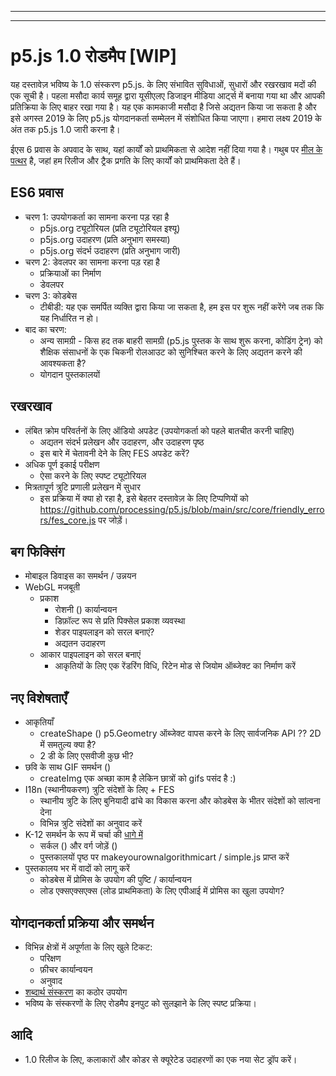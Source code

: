 
---

---
# p5.js 1.0 रोडमैप [WIP]

यह दस्तावेज़ भविष्य के 1.0 संस्करण p5.js. के लिए संभावित सुविधाओं, सुधारों और रखरखाव मदों की एक सूची है। पहला मसौदा कार्य समूह द्वारा यूसीएलए डिजाइन मीडिया आर्ट्स में बनाया गया था और आपकी प्रतिक्रिया के लिए बाहर रखा गया है। यह एक कामकाजी मसौदा है जिसे अद्यतन किया जा सकता है और इसे अगस्त 2019 के लिए p5.js योगदानकर्ता सम्मेलन में संशोधित किया जाएगा। हमारा लक्ष्य 2019 के अंत तक p5.js 1.0 जारी करना है।

ईएस 6 प्रवास के अपवाद के साथ, यहां कार्यों को प्राथमिकता से आदेश नहीं दिया गया है। गथुब पर [मील के पत्थर](https://github.com/processing/p5.js/milestones) है, जहां हम रिलीज और ट्रैक प्रगति के लिए कार्यों को प्राथमिकता देते हैं।

## ES6 प्रवास
* चरण 1: उपयोगकर्ता का सामना करना पड़ रहा है
  * p5js.org ट्यूटोरियल (प्रति ट्यूटोरियल इश्यू)
  * p5js.org उदाहरण (प्रति अनुभाग समस्या)
  * p5js.org संदर्भ उदाहरण (प्रति अनुभाग जारी)
* चरण 2: डेवलपर का सामना करना पड़ रहा है
  * प्रक्रियाओं का निर्माण
  * डेवलपर
* चरण 3: कोडबेस
  * टीबीडी: यह एक समर्पित व्यक्ति द्वारा किया जा सकता है, हम इस पर शुरू नहीं करेंगे जब तक कि यह निर्धारित न हो।
* बाद का चरण:
  * अन्य सामग्री - किस हद तक बाहरी सामग्री (p5.js पुस्तक के साथ शुरू करना, कोडिंग ट्रेन) को शैक्षिक संसाधनों के एक चिकनी रोलआउट को सुनिश्चित करने के लिए अद्यतन करने की आवश्यकता है?
  * योगदान पुस्तकालयों

## रखरखाव
* लंबित क्रोम परिवर्तनों के लिए ऑडियो अपडेट (उपयोगकर्ता को पहले बातचीत करनी चाहिए)
  * अद्यतन संदर्भ प्रलेखन और उदाहरण, और उदाहरण पृष्ठ
  * इस बारे में चेतावनी देने के लिए FES अपडेट करें?
* अधिक पूर्ण इकाई परीक्षण
  * ऐसा करने के लिए स्पष्ट ट्यूटोरियल
* मित्रतापूर्ण त्रुटि प्रणाली प्रलेखन में सुधार
  * इस प्रक्रिया में क्या हो रहा है, इसे बेहतर दस्तावेज़ के लिए टिप्पणियों को https://github.com/processing/p5.js/blob/main/src/core/friendly_errors/fes_core.js पर जोड़ें।

## बग फिक्सिंग
* मोबाइल डिवाइस का समर्थन / उन्नयन
* WebGL मजबूती
  * प्रकाश
    * रोशनी () कार्यान्वयन
    * डिफ़ॉल्ट रूप से प्रति पिक्सेल प्रकाश व्यवस्था
    * शेडर पाइपलाइन को सरल बनाएं?
    * अद्यतन उदाहरण
  * आकार पाइपलाइन को सरल बनाएं
    * आकृतियों के लिए एक रेंडरिंग विधि, रिटेन मोड से जियोम ऑब्जेक्ट का निर्माण करें

## नए विशेषताएँ
* आकृतियाँ
  * createShape () p5.Geometry ऑब्जेक्ट वापस करने के लिए सार्वजनिक API ?? 2D में समतुल्य क्या है?
  * 2 डी के लिए एसवीजी कुछ भी?
* छवि के साथ GIF समर्थन ()
  * createImg एक अच्छा काम है लेकिन छात्रों को gifs पसंद है :)
* I18n (स्थानीयकरण) त्रुटि संदेशों के लिए + FES
  * स्थानीय त्रुटि के लिए बुनियादी ढांचे का विकास करना और कोडबेस के भीतर संदेशों को सांत्वना देना
  * विभिन्न त्रुटि संदेशों का अनुवाद करें
* K-12 समर्थन के रूप में चर्चा की [धागे में](https://github.com/processing/p5.js/issues/2305)
  * सर्कल () और वर्ग जोड़ें ()
  * पुस्तकालयों पृष्ठ पर makeyourownalgorithmicart / simple.js प्राप्त करें
* पुस्तकालय भर में वादों को लागू करें
  * कोडबेस में प्रोमिस के उपयोग की पुष्टि / कार्यान्वयन
  * लोड एक्सएक्सएक्स (लोड प्राथमिकता) के लिए एपीआई में प्रोमिस का खुला उपयोग?
  
## योगदानकर्ता प्रक्रिया और समर्थन
* विभिन्न क्षेत्रों में अपूर्णता के लिए खुले टिकट:
  * परिक्षण
  * फ़ीचर कार्यान्वयन
  * अनुवाद
* [शब्दार्थ संस्करण](https://semver.org/) का कठोर उपयोग
* भविष्य के संस्करणों के लिए रोडमैप इनपुट को सुलझाने के लिए स्पष्ट प्रक्रिया।

## आदि
* 1.0 रिलीज के लिए, कलाकारों और कोडर से क्यूरेटेड उदाहरणों का एक नया सेट ड्रॉप करें।
  